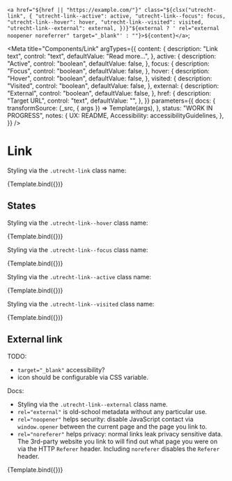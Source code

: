 <!--
@license EUPL-1.2
Copyright (c) 2021 Gemeente Utrecht
Copyright (c) 2021 Robbert Broersma
-->




  `<a href="${href || "https://example.com/"}" class="${clsx("utrecht-link", {
    "utrecht-link--active": active,
    "utrecht-link--focus": focus,
    "utrecht-link--hover": hover,
    "utrecht-link--visited": visited,
    "utrecht-link--external": external,
  })}"${external ? ' rel="external noopener noreferrer" target="_blank"' : ""}>${content}</a>`;

<Meta
  title="Components/Link"
  argTypes={{
    content: {
      description: "Link text",
      control: "text",
      defaultValue: "Read more...",
    },
    active: {
      description: "Active",
      control: "boolean",
      defaultValue: false,
    },
    focus: {
      description: "Focus",
      control: "boolean",
      defaultValue: false,
    },
    hover: {
      description: "Hover",
      control: "boolean",
      defaultValue: false,
    },
    visited: {
      description: "Visited",
      control: "boolean",
      defaultValue: false,
    },
    external: {
      description: "External",
      control: "boolean",
      defaultValue: false,
    },
    href: {
      description: "Target URL",
      control: "text",
      defaultValue: "",
    },
  }}
  parameters={{
    docs: {
      transformSource: (_src, { args }) => Template(args),
    },
    status: "WORK IN PROGRESS",
    notes: {
      UX: README,
      Accessibility: accessibilityGuidelines,
    },
  }}
/>

# Link

Styling via the `.utrecht-link` class name:

<Canvas>
  <Story name="Link">{Template.bind({})}</Story>
</Canvas>

<ArgsTable story="Link" />

## States

Styling via the `.utrecht-link--hover` class name:

<Canvas>
  <Story name="Link hover" args={{ hover: true }}>
    {Template.bind({})}
  </Story>
</Canvas>

Styling via the `.utrecht-link--focus` class name:

<Canvas>
  <Story name="Link focus" args={{ focus: true }}>
    {Template.bind({})}
  </Story>
</Canvas>

Styling via the `.utrecht-link--active` class name:

<Canvas>
  <Story name="Link active" args={{ active: true }}>
    {Template.bind({})}
  </Story>
</Canvas>

Styling via the `.utrecht-link--visited` class name:

<Canvas>
  <Story name="Link visited" args={{ visited: true }}>
    {Template.bind({})}
  </Story>
</Canvas>

## External link

TODO:

- `target="_blank"` accessibility?
- icon should be configurable via CSS variable.

Docs:

- Styling via the `.utrecht-link--external` class name.
- `rel="external"` is old-school metadata without any particular use.
- `rel="noopener"` helps security: disable JavaScript contact via `window.opener` between the current page and the page you link to.
- `rel="noreferer"` helps privacy: normal links leak privacy sensitive data. The 3rd-party website you link to will find out what page you were on via the HTTP `Referer` header. Including `noreferer` disables the `Referer` header.

<Canvas>
  <Story name="External link" args={{ href: "https://www.whatismyreferer.com", external: true }}>
    {Template.bind({})}
  </Story>
</Canvas>

<ArgsTable story="External link" />
